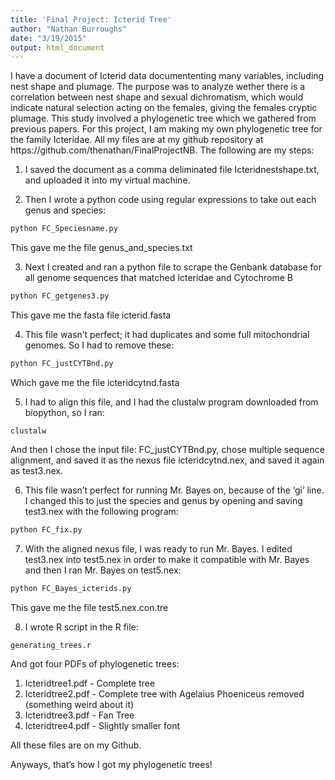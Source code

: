 ```yaml
---
title: 'Final Project: Icterid Tree'
author: "Nathan Burroughs"
date: "3/19/2015"
output: html_document
---
```


I have a document of Icterid data documententing many variables, including nest shape and plumage. The purpose was to analyze wether there is a correlation between nest shape and sexual dichromatism, which would indicate natural selection acting on the females, giving the females cryptic plumage. This study involved a phylogenetic tree which we gathered from previous papers. For this project, I am making my own phylogenetic tree for the family Icteridae. All my files are at my github repository at https://github.com/thenathan/FinalProjectNB. The following are my steps:

1. I saved the document as a comma deliminated file Icteridnestshape.txt, and uploaded it into my virtual machine. 

2. Then I wrote a python code using regular expressions to take out each genus and species:

```python
python FC_Speciesname.py
```
  
This gave me the file genus_and_species.txt

3. Next I created and ran a python file to scrape the Genbank database for all genome sequences that matched Icteridae and Cytochrome B

```python
python FC_getgenes3.py
```

This gave me the fasta file icterid.fasta

4. This file wasn't perfect; it had duplicates and some full mitochondrial genomes. So I had to remove these:

```python
python FC_justCYTBnd.py
```    
Which gave me the file icteridcytnd.fasta

5. I had to align this file, and I had the clustalw program downloaded from biopython, so I ran:

```unix
clustalw
```    
And then I chose the input file: FC_justCYTBnd.py, chose multiple sequence alignment, and saved it as the nexus file icteridcytnd.nex, and saved it again as test3.nex.


6. This file wasn't perfect for running Mr. Bayes on, because of the 'gi' line. I changed this to just the species and genus by opening and saving test3.nex with the following program:

```python
python FC_fix.py
```

7. With the aligned nexus file, I was ready to run Mr. Bayes. I edited test3.nex into test5.nex in order to make it compatible with Mr. Bayes and then I ran Mr. Bayes on test5.nex:

```python
python FC_Bayes_icterids.py
```    
This gave me the file test5.nex.con.tre

8. I wrote R script in the R file:

```unix
generating_trees.r
```    
And got four PDFs of phylogenetic trees:

1. Icteridtree1.pdf - Complete tree
2. Icteridtree2.pdf - Complete tree with Agelaius Phoeniceus removed (something weird about it)
3. Icteridtree3.pdf - Fan Tree
4. Icteridtree4.pdf - Slightly smaller font

All these files are on my Github.

Anyways, that's how I got my phylogenetic trees!